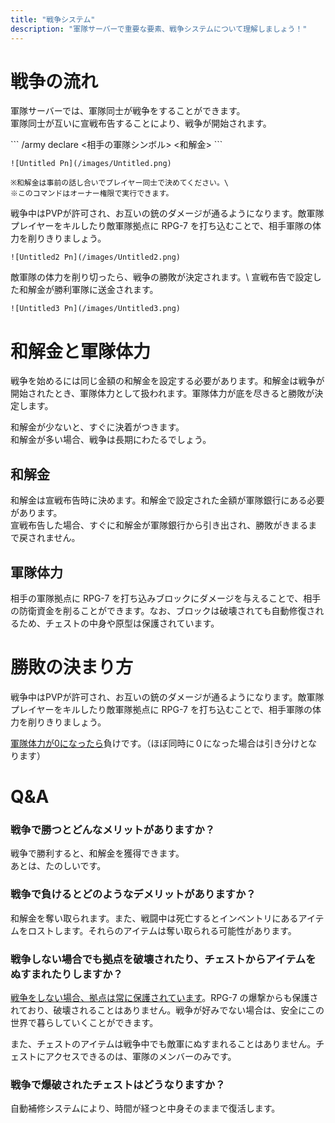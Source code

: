 ```yaml
---
title: "戦争システム"
description: "軍隊サーバーで重要な要素、戦争システムについて理解しましょう！"
---
```


# 戦争の流れ

軍隊サーバーでは、軍隊同士が戦争をすることができます。\
軍隊同士が互いに宣戦布告することにより、戦争が開始されます。

<Steps>
  <Step title="宣戦布告をする">
    ```
    /army declare <相手の軍隊シンボル> <和解金>
    ```

    ![Untitled Pn](/images/Untitled.png)

    ※和解金は事前の話し合いでプレイヤー同士で決めてください。\
    ※このコマンドはオーナー権限で実行できます。
  </Step>
  <Step title="戦争開始">
    戦争中はPVPが許可され、お互いの銃のダメージが通るようになります。敵軍隊プレイヤーをキルしたり敵軍隊拠点に RPG-7 を打ち込むことで、相手軍隊の体力を削りきりましょう。

    ![Untitled2 Pn](/images/Untitled2.png)
  </Step>
  <Step title="戦争の終結">
    敵軍隊の体力を削り切ったら、戦争の勝敗が決定されます。\
    宣戦布告で設定した和解金が勝利軍隊に送金されます。

    ![Untitled3 Pn](/images/Untitled3.png)
  </Step>
</Steps>

# 和解金と軍隊体力

戦争を始めるには同じ金額の和解金を設定する必要があります。和解金は戦争が開始されたとき、軍隊体力として扱われます。軍隊体力が底を尽きると勝敗が決定します。

和解金が少ないと、すぐに決着がつきます。\
和解金が多い場合、戦争は長期にわたるでしょう。

## 和解金

和解金は宣戦布告時に決めます。和解金で設定された金額が軍隊銀行にある必要があります。\
宣戦布告した場合、すぐに和解金が軍隊銀行から引き出され、勝敗がきまるまで戻されません。

## 軍隊体力

相手の軍隊拠点に RPG-7 を打ち込みブロックにダメージを与えることで、相手の防衛資金を削ることができます。なお、ブロックは破壊されても自動修復されるため、チェストの中身や原型は保護されています。

# 勝敗の決まり方

戦争中はPVPが許可され、お互いの銃のダメージが通るようになります。敵軍隊プレイヤーをキルしたり敵軍隊拠点に RPG-7 を打ち込むことで、相手軍隊の体力を削りきりましょう。

<u>軍隊体力が0になったら</u>負けです。（ほぼ同時に０になった場合は引き分けとなります）

# Q&A

### 戦争で勝つとどんなメリットがありますか？

戦争で勝利すると、和解金を獲得できます。\
あとは、たのしいです。

### 戦争で負けるとどのようなデメリットがありますか？

和解金を奪い取られます。また、戦闘中は死亡するとインベントリにあるアイテムをロストします。それらのアイテムは奪い取られる可能性があります。

### 戦争しない場合でも拠点を破壊されたり、チェストからアイテムをぬすまれたりしますか？

<u>戦争をしない場合、拠点は常に保護されています</u>。RPG-7 の爆撃からも保護されており、破壊されることはありません。戦争が好みでない場合は、安全にこの世界で暮らしていくことができます。

また、チェストのアイテムは戦争中でも敵軍にぬすまれることはありません。チェストにアクセスできるのは、軍隊のメンバーのみです。

### 戦争で爆破されたチェストはどうなりますか？

自動補修システムにより、時間が経つと中身そのままで復活します。